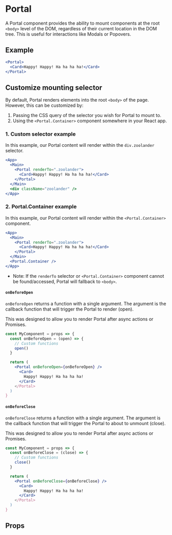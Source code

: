 
<Meta component={Portal} title="🛠 Utilities/Portal" />

# Portal

A Portal component provides the ability to mount components at the root `<body>` level of the DOM, regardless of their current location in the DOM tree. This is useful for interactions like Modals or Popovers.

## Example

```jsx
<Portal>
  <Card>Happy! Happy! Ha ha ha ha!</Card>
</Portal>
```

## Customize mounting selector

By default, Portal renders elements into the root `<body>` of the page. However, this can be customized by:

1. Passing the CSS query of the selector you wish for Portal to mount to.
2. Using the `<Portal.Container>` component somewhere in your React app.

### 1. Custom selector example

In this example, our Portal content will render within the `div.zoolander` selector.

```jsx
<App>
  <Main>
    <Portal renderTo=".zoolander">
      <Card>Happy! Happy! Ha ha ha ha!</Card>
    </Portal>
  </Main>
  <div className="zoolander" />
</App>
```

### 2. Portal.Container example

In this example, our Portal content will render within the `<Portal.Container>` component.

```jsx
<App>
  <Main>
    <Portal renderTo=".zoolander">
      <Card>Happy! Happy! Ha ha ha ha!</Card>
    </Portal>
  </Main>
  <Portal.Container />
</App>
```

- Note: If the `renderTo` selector or `<Portal.Container>` component cannot be found/accessed, Portal will fallback to `<body>`.

#### `onBeforeOpen`

`onBeforeOpen` returns a function with a single argument. The argument is the callback function that will trigger the Portal to render (open).

This was designed to allow you to render Portal after async actions or Promises.

```jsx
const MyComponent = props => {
  const onBeforeOpen = (open) => {
    // Custom functions
    open()
  }

  return (
    <Portal onBeforeOpen={onBeforeOpen} />
      <Card>
        Happy! Happy! Ha ha ha ha!
      </Card>
    </Portal>
  )
}
```

#### `onBeforeClose`

`onBeforeClose` returns a function with a single argument. The argument is the callback function that will trigger the Portal to about to unmount (close).

This was designed to allow you to render Portal after async actions or Promises.

```jsx
const MyComponent = props => {
  const onBeforeClose = (close) => {
    // Custom functions
    close()
  }

  return (
    <Portal onBeforeClose={onBeforeClose} />
      <Card>
        Happy! Happy! Ha ha ha ha!
      </Card>
    </Portal>
  )
}
```

## Props

<Props of={Portal} />
